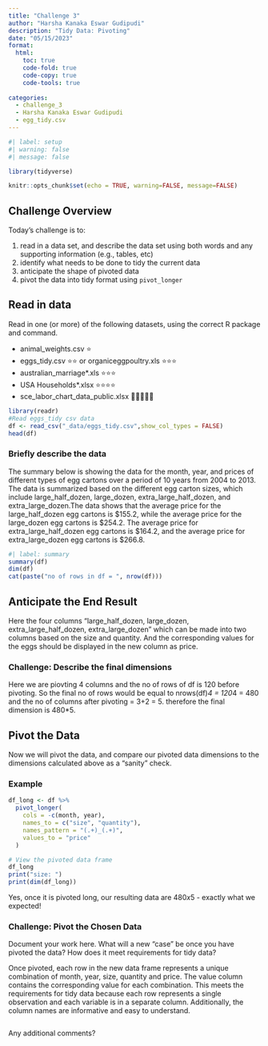 ```yaml
---
title: "Challenge 3"
author: "Harsha Kanaka Eswar Gudipudi"
description: "Tidy Data: Pivoting"
date: "05/15/2023"
format:
  html:
    toc: true
    code-fold: true
    code-copy: true
    code-tools: true
    
categories:
  - challenge_3
  - Harsha Kanaka Eswar Gudipudi
  - egg_tidy.csv
---
```


```r
#| label: setup
#| warning: false
#| message: false

library(tidyverse)

knitr::opts_chunk$set(echo = TRUE, warning=FALSE, message=FALSE)
```

## Challenge Overview

Today's challenge is to:

1.  read in a data set, and describe the data set using both words and any supporting information (e.g., tables, etc)
2.  identify what needs to be done to tidy the current data
3.  anticipate the shape of pivoted data
4.  pivot the data into tidy format using `pivot_longer`

## Read in data

Read in one (or more) of the following datasets, using the correct R package and command.

-   animal_weights.csv ⭐
-   eggs_tidy.csv ⭐⭐ or organiceggpoultry.xls ⭐⭐⭐
-   australian_marriage\*.xls ⭐⭐⭐
-   USA Households\*.xlsx ⭐⭐⭐⭐
-   sce_labor_chart_data_public.xlsx 🌟🌟🌟🌟🌟

```r

library(readr)
#Read eggs_tidy csv data
df <- read_csv("_data/eggs_tidy.csv",show_col_types = FALSE)
head(df)
```

### Briefly describe the data

The summary below is showing the data for the month, year, and prices of different types of egg cartons over a period of 10 years from 2004 to 2013. The data is summarized based on the different egg carton sizes, which include large_half_dozen, large_dozen, extra_large_half_dozen, and extra_large_dozen.The data shows that the average price for the large_half_dozen egg cartons is \$155.2, while the average price for the large_dozen egg cartons is \$254.2. The average price for extra_large_half_dozen egg cartons is \$164.2, and the average price for extra_large_dozen egg cartons is \$266.8.

```r
#| label: summary
summary(df)
dim(df)
cat(paste("no of rows in df = ", nrow(df)))
```

## Anticipate the End Result
Here the four columns "large_half_dozen, large_dozen, extra_large_half_dozen, extra_large_dozen" which can be made into two columns based on the size and quantity. And the corresponding values for the eggs should be displayed in the new column as price.


### Challenge: Describe the final dimensions


Here we are piovting 4 columns and the no of rows of df is 120 before pivoting. So the final no of rows would be equal to nrows(df)*4 = 120*4 = 480 and the no of columns after pivoting = 3+2 = 5. therefore the final dimension is 480*5.

## Pivot the Data

Now we will pivot the data, and compare our pivoted data dimensions to the dimensions calculated above as a "sanity" check.

### Example

```r
df_long <- df %>% 
  pivot_longer(
    cols = -c(month, year),
    names_to = c("size", "quantity"),
    names_pattern = "(.+)_(.+)",
    values_to = "price"
  )

# View the pivoted data frame
df_long
print("size: ")
print(dim(df_long))
```

Yes, once it is pivoted long, our resulting data are $480x5$ - exactly what we expected!

### Challenge: Pivot the Chosen Data

Document your work here. What will a new "case" be once you have pivoted the data? How does it meet requirements for tidy data?

Once pivoted, each row in the new data frame represents a unique combination of month, year, size, quantity and price. The value column contains the corresponding value for each combination. This meets the requirements for tidy data because each row represents a single observation and each variable is in a separate column. Additionally, the column names are informative and easy to understand.

```r


```

Any additional comments?

